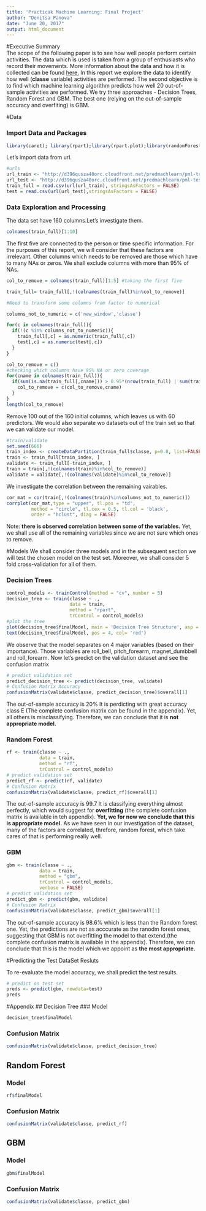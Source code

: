 ---
title: 'Practicak Machine Learning: Final Project'
author: "Denitsa Panova"
date: "June 20, 2017"
output: html_document
---
#Executive Summary  
The scope of the following paper is to see how well people perform certain activities. 
The data which is used is taken from a group of enthusiasts who record their movements. More information about the data and how it is collected can be found [here.](http://groupware.les.inf.puc-rio.br/har) 
In this report we explore the data to identify how well (**classe** variable) activities are performed. 
The second objective is to find which machine learning algorithm predicts how well 20 out-of-sample activities 
are performed. We try three approaches - Decision Trees, Random Forest and GBM. The best one (relying on the out-of-sample accuracy and overfiting) 
is GBM.  
  
#Data 
  
### Import Data and Packages
```{r, echo=TRUE, warning=FALSE, message=FALSE}
library(caret); library(rpart);library(rpart.plot);library(randomForest);library(corrplot)
```

Let's import data from url.  
```{r, echo=TRUE, warning=FALSE}
#urls 
url_train <- "http://d396qusza40orc.cloudfront.net/predmachlearn/pml-training.csv"
url_test <- "http://d396qusza40orc.cloudfront.net/predmachlearn/pml-testing.csv"
train_full = read.csv(url(url_train), stringsAsFactors = FALSE)
test = read.csv(url(url_test),stringsAsFactors = FALSE)

```
### Data Exploration and Processing
The data set have 160 columns.Let's investigate them.
```{r, echo=TRUE}
colnames(train_full)[1:10]
```
The first five are connected to the person or time specific information. For the purposes of this report,
we will consider that these factors are irrelevant. Other columns which needs to be removed are those which have to many NAs or zeros. We shall exclude columns with more than 95% of NAs. 
```{r, echo=TRUE, warning=FALSE}

col_to_remove = colnames(train_full)[1:5] #taking the first five

train_full= train_full[,!(colnames(train_full)%in%col_to_remove)]

#Need to transform some columns from factor to numerical 

columns_not_to_numeric = c('new_window','classe')

for(c in colnames(train_full)){
  if(!(c %in% columns_not_to_numeric)){
    train_full[,c] = as.numeric(train_full[,c])
    test[,c] = as.numeric(test[,c])
  }
}

col_to_remove = c()
#checking which columns have 95% NA or zero coverage
for(cname in colnames(train_full)){
  if(sum(is.na(train_full[,cname])) > 0.95*(nrow(train_full) | sum(train_full[,cname]==0) > 0.95*(nrow(train_full)))) {
    col_to_remove = c(col_to_remove,cname)
  } 
}
length(col_to_remove) 
```
Remove 100 out of the 160 initial columns, which leaves us with 60 predictors. We would also separate wo datasets out of the train set so that we can validate our model.
```{r, echo=TRUE}
#train/validate
set.seed(666)
train_index <- createDataPartition(train_full$classe, p=0.8, list=FALSE) 
train <- train_full[train_index, ]
validate <- train_full[-train_index, ]
train = train[,!(colnames(train)%in%col_to_remove)]
validate = validate[,!(colnames(validate)%in%col_to_remove)]
```
We investigate the correlation between the remaining vairables. 
```{r, echo = TRUE}
cor_mat = cor(train[,!(colnames(train)%in%columns_not_to_numeric)])
corrplot(cor_mat,type = "upper", tl.pos = "td",
         method = "circle", tl.cex = 0.5, tl.col = 'black',
         order = "hclust", diag = FALSE)
```
  
Note: **there is observed correlation between some of the variables.** Yet, we shall use all of the remaining variables since we are not sure which ones to remove.

#Models
We shall consider three models and in the subsequent section we will test the chosen model on the test set. Moreover, we shall consider 5 fold cross-validation for all of them.  
  
### Decision Trees  

```{r, echo =TRUE}
control_models <- trainControl(method = "cv", number = 5)
decision_tree <- train(classe ~ ., 
                       data = train, 
                       method = "rpart", 
                       trControl = control_models)
#plot the tree
plot(decision_tree$finalModel, main = 'Decision Tree Structure', asp = 5)
text(decision_tree$finalModel, pos = 4, col= 'red')
```

We observe that the model separates on 4 major variables (based on their importance).
Those variables are roll_bell, pitch_forearm, magnet_dumbbell and roll_forearm. 
Now let's predict on the validation dataset and see the confusion matrix
```{r, echo=TRUE}
# predict validation set
predict_decision_tree <- predict(decision_tree, validate)
# Confusion Matrix Accuracy 
confusionMatrix(validate$classe, predict_decision_tree)$overall[1]
```
The out-of-sample accuracy is 20% It is perdicting with great accuracy class E (The complete confusion matrix can be found in the appendix). Yet, all others is misclassifying. Therefore, we can conclude that it is **not appropriate model.**

### Random Forest
```{r, echo =TRUE}
rf <- train(classe ~ ., 
            data = train, 
            method = "rf", 
            trControl = control_models)
# predict validation set
predict_rf <- predict(rf, validate)
# Confusion Matrix
confusionMatrix(validate$classe, predict_rf)$overall[1]
```
The out-of-sample accuracy is 99.7 It is classifying everything almost perfectly, which would suggest for **overfitting** (the complete confusion matrix is available in teh appendix). **Yet, we for now we conclude that this is appropriate model.** As we have seen in our investigation of the dataset, many of the factors are correlated, threfore, random forest, which take cares of that is performing really well.
  
### GBM 
```{r, echo =TRUE, warning = FALSE, message=FALSE}
gbm <- train(classe ~ ., 
            data = train, 
            method = "gbm", 
            trControl = control_models,
            verbose = FALSE)
# predict validation set
predict_gbm <- predict(gbm, validate)
# Confusion Matrix
confusionMatrix(validate$classe, predict_gbm)$overall[1]
```
The out-of-sample accuracy is 98.6% which is less than the Random forest one. Yet, the predictions are not as acccurate as the ranodm forest ones, suggesting that GBM is not overfitting the model to that extend.(the complete confusion matrix is available in the appendix). Therefore, we can conclude that this is the model which we appoint as **the most appropriate.**  
  
#Predicting the Test DataSet Resluts 
  
To re-evaluate the model accuracy, we shall predict the test results.   
```{r, echo = TRUE}
# predict on test set
preds <- predict(gbm, newdata=test)
preds
```

#Appendix 
## Decision Tree
### Model 
```{r, echo = TRUE}
decision_tree$finalModel
```
### Confusion Matrix
```{r, echo = TRUE}
confusionMatrix(validate$classe, predict_decision_tree)
```
## Random Forest
### Model 
```{r, echo = TRUE}
rf$finalModel
```
### Confusion Matrix
```{r, echo = TRUE}
confusionMatrix(validate$classe, predict_rf)
```
## GBM
### Model
```{r, echo = TRUE}
gbm$finalModel
```
### Confusion Matrix
```{r, echo = TRUE}
confusionMatrix(validate$classe, predict_gbm)
```

